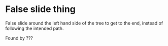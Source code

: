 # False slide thing

False slide around the left hand side of the tree to get to the end, instead of following the intended path.

Found by ???